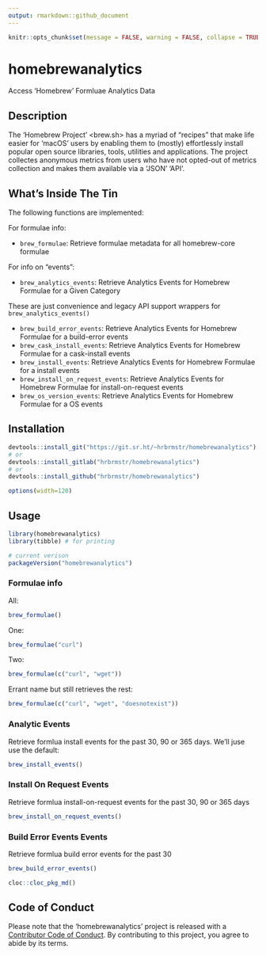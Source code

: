 ```yaml
---
output: rmarkdown::github_document
---
```

```r
knitr::opts_chunk$set(message = FALSE, warning = FALSE, collapse = TRUE)
```
# homebrewanalytics

Access 'Homebrew' Formluae Analytics Data

## Description

The 'Homebrew Project' <brew.sh> has a myriad of "recipes" that make life easier for 'macOS' users by enabling them to (mostly) effortlessly install popular open source libraries, tools, utilities and applications. The project collectes anonymous metrics from users who have not opted-out of metrics collection and makes them available via a 'JSON' 'API'.

## What's Inside The Tin

The following functions are implemented:

For formulae info:

- `brew_formulae`:	Retrieve formulae metadata for all homebrew-core formulae

For info on "events": 

- `brew_analytics_events`:	Retrieve Analytics Events for Homebrew Formulae for a Given Category

These are just convenience and legacy API support wrappers for `brew_analytics_events()`

- `brew_build_error_events`:	Retrieve Analytics Events for Homebrew Formulae for a build-error events
- `brew_cask_install_events`:	Retrieve Analytics Events for Homebrew Formulae for a cask-install events
- `brew_install_events`:	Retrieve Analytics Events for Homebrew Formulae for a install events
- `brew_install_on_request_events`:	Retrieve Analytics Events for Homebrew Formulae for install-on-request events
- `brew_os_version_events`:	Retrieve Analytics Events for Homebrew Formulae for a OS events

## Installation

```r
devtools::install_git("https://git.sr.ht/~hrbrmstr/homebrewanalytics")
# or
devtools::install_gitlab("hrbrmstr/homebrewanalytics")
# or
devtools::install_github("hrbrmstr/homebrewanalytics")
```

```r
options(width=120)
```

## Usage

```r
library(homebrewanalytics)
library(tibble) # for printing

# current verison
packageVersion("homebrewanalytics")

```

### Formulae info

All:

```r
brew_formulae()
```

One:

```r
brew_formulae("curl")
```

Two:

```r
brew_formulae(c("curl", "wget"))
```

Errant name but still retrieves the rest:

```r
brew_formulae(c("curl", "wget", "doesnotexist"))
```

### Analytic Events

Retrieve formlua install events for the past 30, 90 or 365 days. We'll juse use the default:

```r
brew_install_events()
```

### Install On Request Events

Retrieve formlua install-on-request events for the past 30, 90 or 365 days

```r
brew_install_on_request_events()
```

### Build Error Events Events

Retrieve formlua build error events for the past 30

```r
brew_build_error_events()
```

```r
cloc::cloc_pkg_md()
```

## Code of Conduct

Please note that the 'homebrewanalytics' project is released with a [Contributor Code of Conduct](CODE_OF_CONDUCT.md). By contributing to this project, you agree to abide by its terms.